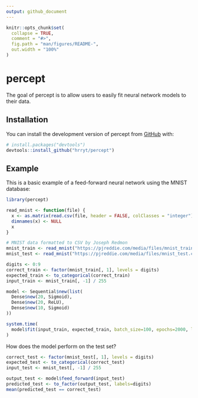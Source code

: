 ```yaml
---
output: github_document
---
```


<!-- README.md is generated from README.Rmd. Please edit that file -->

```r
knitr::opts_chunk$set(
  collapse = TRUE,
  comment = "#>",
  fig.path = "man/figures/README-",
  out.width = "100%"
)
```

# percept

<!-- badges: start -->
<!-- badges: end -->

The goal of percept is to allow users to easily fit neural network models to their data.

## Installation

You can install the development version of percept from [GitHub](https://github.com/) with:

``` r
# install.packages("devtools")
devtools::install_github("hrryt/percept")
```

## Example

This is a basic example of a feed-forward neural network using the MNIST database:

```r
library(percept)

read_mnist <- function(file) {
  x <- as.matrix(read.csv(file, header = FALSE, colClasses = "integer"))
  dimnames(x) <- NULL
  x
}

# MNIST data formatted to CSV by Joseph Redmon
mnist_train <- read_mnist("https://pjreddie.com/media/files/mnist_train.csv")
mnist_test <- read_mnist("https://pjreddie.com/media/files/mnist_test.csv")

digits <- 0:9
correct_train <- factor(mnist_train[, 1], levels = digits)
expected_train <- to_categorical(correct_train)
input_train <- mnist_train[, -1] / 255

model <- Sequential$new(list(
  Dense$new(20, Sigmoid),
  Dense$new(20, ReLU),
  Dense$new(10, Sigmoid)
))

system.time(
  model$fit(input_train, expected_train, batch_size=100, epochs=2000, learning_rate=1)
)
```

How does the model perform on the test set?

```r
correct_test <- factor(mnist_test[, 1], levels = digits)
expected_test <- to_categorical(correct_test)
input_test <- mnist_test[, -1] / 255

output_test <- model$feed_forward(input_test)
predicted_test <- to_factor(output_test, labels=digits)
mean(predicted_test == correct_test)
```

